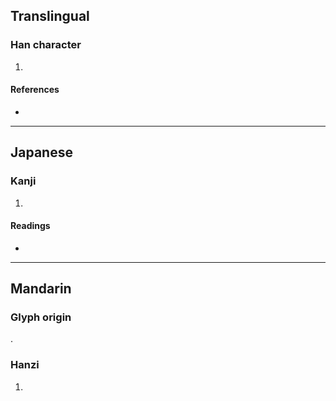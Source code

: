 {{character info/new}}
==Translingual==

===Han character===
{{Han char|rn=85|rad=水|as=18|sn=21|four=36114|canj=EBUG|ids=⿰氵瞿}}

# {{defn|Han|sort=水18}}

====References====
* {{Han ref|kx=0662.220|dkj=18746|dj=1071.220|hdz=31792.070|uh=7048|ud=28744|bh=F5D6|bd=62934}}

----

==Japanese==

===Kanji===
{{ja-kanji|grade=|rs=水18}}

# {{defn|lang=ja|sort=水18}}

====Readings====
* {{ja-readings|on=[[く]] (ku), [[ぐ]] (gu)|kun=}}

----

==Mandarin==

===Glyph origin===

{{Han compound|氵|瞿|c1=s|c2=p|t1=river|ls=psc}}.

===Hanzi===
{{cmn-hanzi|pin=[[qú]] ([[qu2]])|wg=ch'ü<sup>2</sup>}}

# {{defn|lang=cmn|sort=水18}}